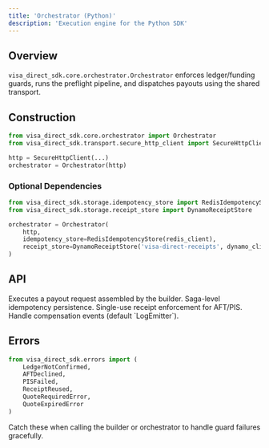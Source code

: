 ```yaml
---
title: 'Orchestrator (Python)'
description: 'Execution engine for the Python SDK'
---
```


## Overview

`visa_direct_sdk.core.orchestrator.Orchestrator` enforces ledger/funding guards, runs the preflight pipeline, and dispatches payouts using the shared transport.

## Construction

```python
from visa_direct_sdk.core.orchestrator import Orchestrator
from visa_direct_sdk.transport.secure_http_client import SecureHttpClient

http = SecureHttpClient(...)
orchestrator = Orchestrator(http)
```

### Optional Dependencies

```python
from visa_direct_sdk.storage.idempotency_store import RedisIdempotencyStore
from visa_direct_sdk.storage.receipt_store import DynamoReceiptStore

orchestrator = Orchestrator(
    http,
    idempotency_store=RedisIdempotencyStore(redis_client),
    receipt_store=DynamoReceiptStore('visa-direct-receipts', dynamo_client)
)
```

## API

<ParamField path="Orchestrator" type="object">
  <Param path="payout(request_dict)" type="dict">
    Executes a payout request assembled by the builder.
  </Param>
  <Param path="idempotency_store" type="IdempotencyStore">
    Saga-level idempotency persistence.
  </Param>
  <Param path="receipt_store" type="ReceiptStore">
    Single-use receipt enforcement for AFT/PIS.
  </Param>
  <Param path="events" type="CompensationEventEmitter">
    Handle compensation events (default `LogEmitter`).
  </Param>
</ParamField>

## Errors

```python
from visa_direct_sdk.errors import (
    LedgerNotConfirmed,
    AFTDeclined,
    PISFailed,
    ReceiptReused,
    QuoteRequiredError,
    QuoteExpiredError
)
```

Catch these when calling the builder or orchestrator to handle guard failures gracefully.
